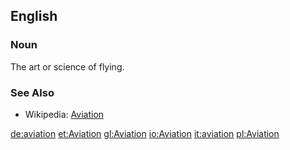 ==English==
===Noun===
The art or science of flying.

===See Also===
*Wikipedia: [[w:Aviation|Aviation]]

[[de:aviation]]
[[et:Aviation]]
[[gl:Aviation]]
[[io:Aviation]]
[[it:aviation]]
[[pl:Aviation]]